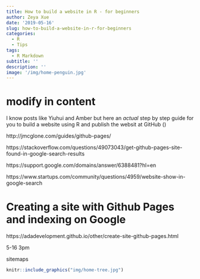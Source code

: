 ```yaml
---
title: How to build a website in R - for beginners
author: Zeya Xue
date: '2019-05-16'
slug: how-to-build-a-website-in-r-for-beginners
categories:
  - R
  - Tips
tags:
  - R Markdown
subtitle: ''
description: ''
image: '/img/home-penguin.jpg'
---
```

# modify in content 
I know posts like Yiuhui and Amber but here an *actual* step by step guide for you to build a website using R and publish the websit at GitHub ()

http://jmcglone.com/guides/github-pages/

https://stackoverflow.com/questions/49073043/get-github-pages-site-found-in-google-search-results

https://support.google.com/domains/answer/6388481?hl=en

https://www.startups.com/community/questions/4959/website-show-in-google-search

# Creating a site with Github Pages and indexing on Google
https://adadevelopment.github.io/other/create-site-github-pages.html

5-16 3pm

sitemaps

```r
knitr::include_graphics("img/home-tree.jpg")
```